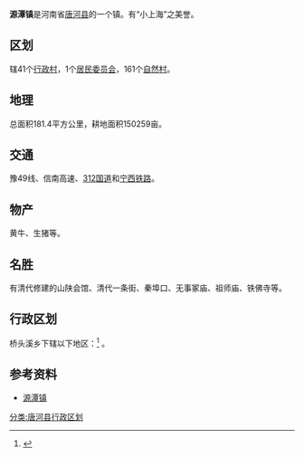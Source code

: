 {{中国乡级行政区|41/13/28/101/000}}
'''源潭镇'''是河南省[[唐河县|唐河县]]的一个镇。有“小上海”之美誉。

==区划==
辖41个[[行政村|行政村]]，1个[[居民委员会|居民委员会]]，161个[[自然村|自然村]]。

==地理==
总面积181.4平方公里，耕地面积150259亩。

==交通==
豫49线、信南高速、[[312国道|312国道]]和[[宁西铁路|宁西铁路]]。

==物产==
黄牛、生猪等。
　　
==名胜==
有清代修建的山陕会馆、清代一条街、秦埠口、无事冢庙、祖师庙、铁佛寺等。

== 行政区划 ==
桥头溪乡下辖以下地区：<ref>{{PRC admin/ref sgc|41/13/28/109/000}}</ref>
{{PRC admin/children|41/13/28/109/000}}。

==参考资料==
{{reflist}}
*[https://web.archive.org/web/20111114114956/http://www.he-nan.com/a/xz/489.html 源潭镇]

{{唐河县行政区划}}

[[分类:唐河县行政区划|分类:唐河县行政区划]]